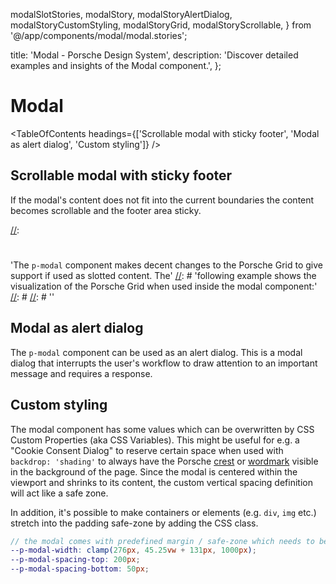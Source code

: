   modalSlotStories,
  modalStory,
  modalStoryAlertDialog,
  modalStoryCustomStyling,
  modalStoryGrid,
  modalStoryScrollable,
} from '@/app/components/modal/modal.stories';

  title: 'Modal - Porsche Design System',
  description: 'Discover detailed examples and insights of the Modal component.',
};

# Modal <ComponentStatus tagName="p-modal"></ComponentStatus>

<TableOfContents headings={['Scrollable modal with sticky footer', 'Modal as alert dialog', 'Custom styling']} />

## Scrollable modal with sticky footer

If the modal's content does not fit into the current boundaries the content becomes scrollable and the footer area
sticky.

<ComponentStory story={modalStoryScrollable} />

[//]: # '## TODO: add example, currently left out because of complex sytling'
[//]: # '## Modal with Porsche Grid'
[//]: #
[//]:
  #
  'The `p-modal` component makes decent changes to the Porsche Grid to give support if used as slotted content. The'
[//]: # 'following example shows the visualization of the Porsche Grid when used inside the modal component:'
[//]: #
[//]: # '<ComponentStory story={modalStoryGrid} />'

## Modal as alert dialog

The `p-modal` component can be used as an alert dialog. This is a modal dialog that interrupts the user's workflow to
draw attention to an important message and requires a response.

<ComponentStory story={modalStoryAlertDialog} />

## Custom styling

The modal component has some values which can be overwritten by CSS Custom Properties (aka CSS Variables). This might be
useful for e.g. a "Cookie Consent Dialog" to reserve certain space when used with `backdrop: 'shading'` to always have
the Porsche [crest](/components/crest/) or [wordmark](/components/wordmark/) visible in the background of the page.
Since the modal is centered within the viewport and shrinks to its content, the custom vertical spacing definition will
act like a safe zone.

In addition, it's possible to make containers or elements (e.g. `div`, `img` etc.) stretch into the padding safe-zone by
adding the <code v-text="stretchClassName"></code> CSS class.

```scss
// the modal comes with predefined margin / safe-zone which needs to be considered when a custom width is defined
--p-modal-width: clamp(276px, 45.25vw + 131px, 1000px);
--p-modal-spacing-top: 200px;
--p-modal-spacing-bottom: 50px;
```

<ComponentStory story={modalStoryCustomStyling} />
